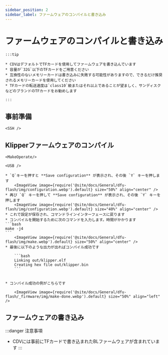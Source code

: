```yaml
---
sidebar_position: 2
sidebar_label: ファームウェアのコンパイルと書き込み
---
```








# ファームウェアのコンパイルと書き込み

    :::tip

    * CDVはデフォルトでTFカードを使用してファームウェアを書き込んでいます
    * 容量が`32G`以下のTFカードをご用意ください
    * 互換性のないメモリーカードは書き込みに失敗する可能性がありますので、できるだけ推奨されるメモリーカードを使用してください
    * TFカードの転送速度は`class10`級またはそれ以上であることが望ましく、サンディスクなどのブランドのTFカードをお勧めします

    :::



## 事前準備

    <SSH />

## Klipperファームウェアのコンパイル

    <MakeOperate/>

    <USB />

    * `Q`キーを押すと **Save configuration** が表示され、その後 `Y` キーを押します
        <ImageView image={require('@site/docs/General/dfu-flash/img/configuration.webp').default} size="50%" align="center" />
    * 再び `Q` キーを押して **Save configuration** が表示され、その後 `Y` キーを押します
        <ImageView image={require('@site/docs/General/dfu-flash/img/configuration.webp').default} size="40%" align="center" />
    * これで設定が保存され、コマンドラインインターフェースに戻ります
    * コンパイルを開始するために次のコマンドを入力します。時間がかかります
    ```bash
    make -j4
    ```
        <ImageView image={require('@site/docs/General/dfu-flash/img/make.webp').default} size="50%" align="center" />
    * 最後に以下のような出力が出ればコンパイル成功です

        ```bash
        Linking out/klipper.elf
        Creating hex file out/klipper.bin
        ```

        
    * コンパイル成功の例がこちらです

        <ImageView image={require('@site/docs/General/dfu-flash/_firmware/img/make-done.webp').default} size="50%" align="left" />

## ファームウェアの書き込み

:::danger 注意事項
* CDVには事前にTFカードで書き込まれたBLファームウェアが含まれています
:::

    <TF />
